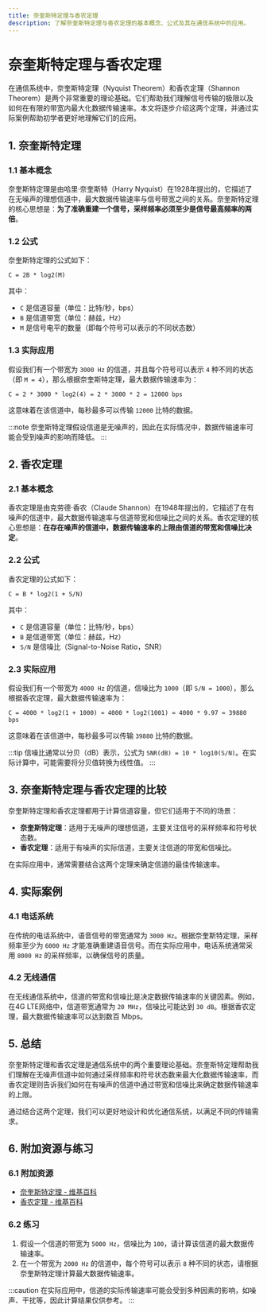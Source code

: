 ```yaml
---
title: 奈奎斯特定理与香农定理
description: 了解奈奎斯特定理与香农定理的基本概念、公式及其在通信系统中的应用。
---
```


# 奈奎斯特定理与香农定理

在通信系统中，奈奎斯特定理（Nyquist Theorem）和香农定理（Shannon Theorem）是两个非常重要的理论基础。它们帮助我们理解信号传输的极限以及如何在有限的带宽内最大化数据传输速率。本文将逐步介绍这两个定理，并通过实际案例帮助初学者更好地理解它们的应用。

## 1. 奈奎斯特定理

### 1.1 基本概念

奈奎斯特定理是由哈里·奈奎斯特（Harry Nyquist）在1928年提出的，它描述了在无噪声的理想信道中，最大数据传输速率与信号带宽之间的关系。奈奎斯特定理的核心思想是：**为了准确重建一个信号，采样频率必须至少是信号最高频率的两倍**。

### 1.2 公式

奈奎斯特定理的公式如下：

```
C = 2B * log2(M)
```

其中：
- `C` 是信道容量（单位：比特/秒，bps）
- `B` 是信道带宽（单位：赫兹，Hz）
- `M` 是信号电平的数量（即每个符号可以表示的不同状态数）

### 1.3 实际应用

假设我们有一个带宽为 `3000 Hz` 的信道，并且每个符号可以表示 `4` 种不同的状态（即 `M = 4`），那么根据奈奎斯特定理，最大数据传输速率为：

```
C = 2 * 3000 * log2(4) = 2 * 3000 * 2 = 12000 bps
```

这意味着在该信道中，每秒最多可以传输 `12000` 比特的数据。

:::note
奈奎斯特定理假设信道是无噪声的，因此在实际情况中，数据传输速率可能会受到噪声的影响而降低。
:::

## 2. 香农定理

### 2.1 基本概念

香农定理是由克劳德·香农（Claude Shannon）在1948年提出的，它描述了在有噪声的信道中，最大数据传输速率与信道带宽和信噪比之间的关系。香农定理的核心思想是：**在存在噪声的信道中，数据传输速率的上限由信道的带宽和信噪比决定**。

### 2.2 公式

香农定理的公式如下：

```
C = B * log2(1 + S/N)
```

其中：
- `C` 是信道容量（单位：比特/秒，bps）
- `B` 是信道带宽（单位：赫兹，Hz）
- `S/N` 是信噪比（Signal-to-Noise Ratio，SNR）

### 2.3 实际应用

假设我们有一个带宽为 `4000 Hz` 的信道，信噪比为 `1000`（即 `S/N = 1000`），那么根据香农定理，最大数据传输速率为：

```
C = 4000 * log2(1 + 1000) ≈ 4000 * log2(1001) ≈ 4000 * 9.97 ≈ 39880 bps
```

这意味着在该信道中，每秒最多可以传输 `39880` 比特的数据。

:::tip
信噪比通常以分贝（dB）表示，公式为 `SNR(dB) = 10 * log10(S/N)`。在实际计算中，可能需要将分贝值转换为线性值。
:::

## 3. 奈奎斯特定理与香农定理的比较

奈奎斯特定理和香农定理都用于计算信道容量，但它们适用于不同的场景：

- **奈奎斯特定理**：适用于无噪声的理想信道，主要关注信号的采样频率和符号状态数。
- **香农定理**：适用于有噪声的实际信道，主要关注信道的带宽和信噪比。

在实际应用中，通常需要结合这两个定理来确定信道的最佳传输速率。

## 4. 实际案例

### 4.1 电话系统

在传统的电话系统中，语音信号的带宽通常为 `3000 Hz`。根据奈奎斯特定理，采样频率至少为 `6000 Hz` 才能准确重建语音信号。而在实际应用中，电话系统通常采用 `8000 Hz` 的采样频率，以确保信号的质量。

### 4.2 无线通信

在无线通信系统中，信道的带宽和信噪比是决定数据传输速率的关键因素。例如，在4G LTE网络中，信道带宽通常为 `20 MHz`，信噪比可能达到 `30 dB`。根据香农定理，最大数据传输速率可以达到数百 Mbps。

## 5. 总结

奈奎斯特定理和香农定理是通信系统中的两个重要理论基础。奈奎斯特定理帮助我们理解在无噪声信道中如何通过采样频率和符号状态数来最大化数据传输速率，而香农定理则告诉我们如何在有噪声的信道中通过带宽和信噪比来确定数据传输速率的上限。

通过结合这两个定理，我们可以更好地设计和优化通信系统，以满足不同的传输需求。

## 6. 附加资源与练习

### 6.1 附加资源

- [奈奎斯特定理 - 维基百科](https://en.wikipedia.org/wiki/Nyquist%E2%80%93Shannon_sampling_theorem)
- [香农定理 - 维基百科](https://en.wikipedia.org/wiki/Shannon%E2%80%93Hartley_theorem)

### 6.2 练习

1. 假设一个信道的带宽为 `5000 Hz`，信噪比为 `100`，请计算该信道的最大数据传输速率。
2. 在一个带宽为 `2000 Hz` 的信道中，每个符号可以表示 `8` 种不同的状态，请根据奈奎斯特定理计算最大数据传输速率。

:::caution
在实际应用中，信道的实际传输速率可能会受到多种因素的影响，如噪声、干扰等，因此计算结果仅供参考。
:::
